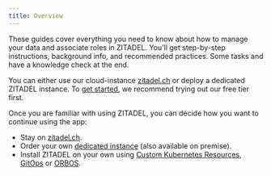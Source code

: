 ```yaml
---
title: Overview
---
```



These guides cover everything you need to know about how to manage your data and associate roles in ZITADEL.
You'll get step-by-step instructions, background info, and recommended practices.
Some tasks and have a knowledge check at the end.

You can either use our cloud-instance [zitadel.ch](https://zitadel.ch) or deploy a dedicated ZITADEL instance.
To [get started](./basics/get-started), we recommend trying out our free tier first.

Once you are familiar with using ZITADEL, you can decide how you want to continue using the app:
* Stay on [zitadel.ch](./installation/shared-cloud).
* Order your own [dedicated instance](./installation/shared-cloud) (also available on premise).
* Install ZITADEL on your own using [Custom Kubernetes Resources](./installation/crd), [GitOps](./installation/gitops) or [ORBOS](./installation/orbos).

<Column>
  <ListWrapper title="Get to know ZITADEL">
    <ListElement
      link="/docs/guides/basics/get-started"
      type={ICONTYPE.START}
      title="Get started"
      description="Try out zitadel.ch"
    />
    <ListElement
      link="/docs/guides/basics/organizations"
      type={ICONTYPE.START}
      title="Organizations"
      description="Learn how ZITADEL ist organized"
    />
    <ListElement
      link="/docs/guides/basics/projects"
      type={ICONTYPE.START}
      title="Projects"
      description="Understand projects and grants"
    />
  </ListWrapper>
  <ListWrapper title="Integrations">
    <ListElement
      link="./integrations/authenticated-mongodb-charts"
      iconClasses="lab la-mdb"
      roundClasses="rounded rounded-service"
      title="Authenticated MongoDB Charts"
      description=""
    />
  </ListWrapper>
  <ListWrapper title="Authentication">
    <ListElement
      link="/docs/guides/authentication/login-users"
      type={ICONTYPE.LOGIN}
      title="Login users"
      description="Authenticate users in ZITADEL"
    />
    <ListElement
      link="/docs/guides/authentication/identity-brokering"
      type={ICONTYPE.LOGIN}
      title="Identity Brokering"
      description="Identity Brokering and Federated Identities"
    />
  </ListWrapper>
  <ListWrapper title="APIs">
    <ListElement
      link="/docs/guides/api/access-zitadel-apis"
      type={ICONTYPE.APIS}
      title="APIs"
      description="Authorize Service Users to access ZITADEL APIs"
    />
  </ListWrapper>
  <ListWrapper title="Customization">
    <ListElement
      link="/docs/guides/customization/branding"
      type={ICONTYPE.PRIVATELABELING}
      title="Private Labeling"
      description="Customize your organization to your brand"
    />
    <ListElement
      link="/docs/guides/customization/texts"
      type={ICONTYPE.TEXTS}
      title="Texts"
      description="Login interface texts and notification texts"
    />
    <ListElement
      link="/docs/guides/customization/behavior"
      type={ICONTYPE.TEXTS}
      title="Behavior"
      description="Customize ZITADELs behavior"
    />
  </ListWrapper>
  <ListWrapper title="Solution Scenarios">
    <ListElement
      link="./solution-scenarios/b2c"
      iconClasses="las la-paragraph"
      roundClasses="rounded rounded-service"
      label="B2C"
      title="Business to Consumer"
      description=""
    />
    <ListElement
      link="./solution-scenarios/b2b"
      iconClasses="las la-paragraph"
      roundClasses="rounded rounded-login"
      label="B2B"
      title="Business to Business"
      description=""
    />
  </ListWrapper>
  <ListWrapper title="Installation">
    <ListElement
      link="/docs/guides/installation/shared-cloud"
      type={ICONTYPE.SYSTEM}
      title="Managed"
      description="Shared ZITADEL Cloud or Dedicated Instance"
    />
  </ListWrapper>
</Column>
